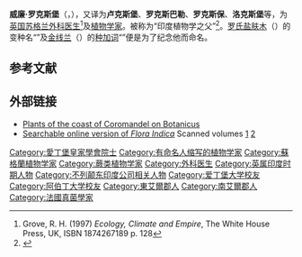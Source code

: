 {{Infobox scientist
|name              = William Roxburgh
|image             =William Roxburgh.jpg
|image_size        = 250px
|caption           = Charles Turner Warren 雕版
|birth_date        = 1751年6月29日
|birth_place       = {{SCO}}[[東艾爾郡|艾尔郡]]Underwood, Craigie, 
|death_date        = {{dda|1815|04|10|1751|06|29}}
|death_place       = {{SCO}}[[爱丁堡|爱丁堡]]Park Place，
|residence         = [[加尔各答|加尔各答]]
|citizenship       = 
|nationality       = 苏格兰
|field             = [[外科医生|外科医生]]，[[植物学家|植物学家]]
|work_institutions = 
|alma_mater        = 
|doctoral_advisor  = [[约翰·霍普（植物学家）|约翰·霍普]]
|doctoral_students = 
|known_for         = 
|author_abbrev_bot = Roxb.
|author_abbrev_zoo = 
|influences        = 
|influenced        = 
|prizes            = 
|religion          = 
|footnotes         = 
|signature         =
}}

'''威廉·罗克斯堡'''（{{lang-en|'''William Roxburgh'''}}，{{bd|1751年|6月29日|1815年|4月10日|catIDX=Roxburgh}}），又译为'''卢克斯堡'''、'''罗克斯巴勒'''、'''罗克斯保'''、'''洛克斯堡'''等，为[[英国|英国]][[苏格兰|苏格兰]][[外科医生|外科医生]]<ref name=grove>Grove, R. H. (1997) ''Ecology, Climate and Empire'', The White House Press, UK, ISBN 1874267189 p. 128</ref>及[[植物学家|植物学家]]。被称为“印度植物学之父”<ref>{{cite journal|author=Bole, P. V. |year=1976|title=Review of Flora Indica or Descriptions of Indian Plants by William Roxburgh, William Carey |journal=The Quarterly Review of Biology|volume=51|issue=3|pages=442–443|jstor=2824918|doi=10.1086/409525}}</ref>。[[罗氏盐肤木|罗氏盐肤木]]（{{lang|la|''Rhus chinensis Mill. var. roxburghiana''}}）的变种名“{{lang|la|''roxburghiana''}}”及[[金线兰|金线兰]]（{{lang|la|''Anoectochilus roxburghii''}}）的[[种加词|种加词]]“{{lang|la|''roxburghii''}}”便是为了纪念他而命名。

{{botanist|Roxb.|Roxburgh, William}}

== 参考文献 ==
{{reflist}}

== 外部链接 ==
* [http://www.botanicus.org/title/b12006488 Plants of the coast of Coromandel on Botanicus] {{Wayback|url=http://www.botanicus.org/title/b12006488 |date=20201028164416 }}
* [https://web.archive.org/web/20060814214013/http://www.kew.org/floraIndica/home.do Searchable online version of ''Flora Indica''] Scanned volumes [http://www.biodiversitylibrary.org/bibliography/589] {{Wayback|url=http://www.biodiversitylibrary.org/bibliography/589 |date=20191211223509 }} [http://www.biodiversitylibrary.org/bibliography/590] {{Wayback|url=http://www.biodiversitylibrary.org/bibliography/590 |date=20190725201433 }}

{{Authority control}}
{{DEFAULTSORT:Roxburgh, William}}
[[Category:愛丁堡皇家學會院士|Category:愛丁堡皇家學會院士]]
[[Category:有命名人缩写的植物学家|Category:有命名人缩写的植物学家]]
[[Category:蘇格蘭植物学家|Category:蘇格蘭植物学家]]
[[Category:蕨类植物学家|Category:蕨类植物学家]]
[[Category:外科医生|Category:外科医生]]
[[Category:英属印度时期人物|Category:英属印度时期人物]]
[[Category:不列颠东印度公司相关人物|Category:不列颠东印度公司相关人物]]
[[Category:爱丁堡大学校友|Category:爱丁堡大学校友]]
[[Category:阿伯丁大学校友|Category:阿伯丁大学校友]]
[[Category:東艾爾郡人|Category:東艾爾郡人]]
[[Category:南艾爾郡人|Category:南艾爾郡人]]
[[Category:法國真菌學家|Category:法國真菌學家]]